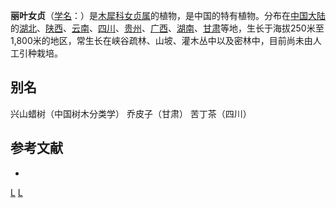 {{Speciesbox
| taxon = Ligustrum henryi
| binomial_authority = Hemsl.
}}

'''丽叶女贞'''（[[学名|学名]]：{{lang|la|''Ligustrum henryi''}}）是[[木犀科|木犀科]][[女贞属|女贞属]]的植物，是中国的特有植物。分布在[[中国大陆|中国大陆]]的[[湖北|湖北]]、[[陕西|陕西]]、[[云南|云南]]、[[四川|四川]]、[[贵州|贵州]]、[[广西|广西]]、[[湖南|湖南]]、[[甘肃|甘肃]]等地，生长于海拔250米至1,800米的地区，常生长在峡谷疏林、山坡、灌木丛中以及密林中，目前尚未由人工引种栽培。

== 别名 ==
兴山蜡树（中国树木分类学） 乔皮子（甘肃） 苦丁茶（四川）

== 参考文献 ==
<div class="references-small">
* {{cite web| url =http://www.bioinfo.cn/db05/KmzwSpecies.php?action=view&id=14225| title =丽叶女贞| work =《中国高等植物数据库全库》| publisher =中国科学院微生物研究所| author =昆明植物研究所| accessdate =2009-02-24| deadurl =yes| archiveurl =https://web.archive.org/web/20160305021350/http://www.bioinfo.cn/db05/KmzwSpecies.php?action=view&id=14225| archivedate =2016-03-05}}
</div>
{{Taxonbar|from=Q10877480}}

[[Category:女贞属|L]]
[[Category:中国特有植物|L]]